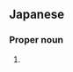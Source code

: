 ==Japanese==
{{ja-kanjitab|なが|しま|yomi=k}}

===Proper noun===
{{ja-pos|ながしま|proper}}

# {{surname|lang=ja|sort=ながしま}}